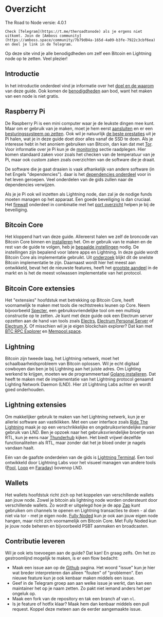 
# Overzicht

<Callout emoji="&#x2139;">
	The Road to Node versie: 4.0.1

	Check [Telegram](https://t.me/theroadtonode) als je ergens niet uitkomt. Join de [Amboss community](https://amboss.space/community/7b79d04a-165d-4a09-b3fe-7922c3cbf6ea) en deel je link in de Telegram.
</Callout>

Op deze site vind je alle benodigdheden om zelf een Bitcoin en Lightning node op te zetten. Veel plezier!

## Introductie

In het introductie onderdeel vind je informatie over het [doel en de waarom](/introductie/goal-and-why) van deze guide. Ook komen de [benodigdheden](/introductie/requirements) aan bod, want het maken van een node is niet gratis.

## Raspberry Pi

De Raspberry Pi is een mini computer waar je de leukste dingen mee kunt. Maar om er gebruik van je maken, moet je hem eerst [aansluiten](/raspberry-pi/connect-hardware) en er een [besturingssysteem op zetten](/raspberry-pi/flash-software). Ook wil je natuurlijk [de beste prestaties](/raspberry-pi/boot-from-ssd) uit je Pi halen, wat je in deze guide doet door alles vanaf de SSD te doen. Als je interesse hebt in het anoniem gebruiken van Bitcoin, dan kan dat met [Tor](/raspberry-pi/install-tor). Voor informatie over je Pi kun je de [monitoring](/raspberry-pi/monitoring) sectie raadplegen. Hier komen standaard zaken voor zoals het checken van de temperatuur van je Pi, maar ook custom zaken zoals overzichten van de software die je draait.

De software die je gaat draaien is vaak afhankelijk van andere software \(in het Engels "dependencies"\). daar is het [dependencies onderdeel](/raspberry-pi/common-dependencies) voor in het leven geroepen. Veel onderdelen van de gids zullen naar de dependencies verwijzen.

Als je je Pi ook wil inzetten als Lightning node, dan zal je de nodige funds moeten managen op het apparaat. Een goede beveiliging is dan cruciaal. Het [firewall](/raspberry-pi/firewall) onderdeel in combinatie met het [port overzicht](/raspberry-pi/port-overview) helpen je bij de beveiliging.

## Bitcoin Core

Het kloppend hart van deze guide. Allereerst halen we zelf de broncode van Bitcoin Core binnen en [installeren](/bitcoin-core/installation) het. Om er gebruik van te maken en de rest van de guide te volgen, heb je [bepaalde instellingen](/bitcoin-core/configure-and-start) nodig. De instellingen zijn bepalend voor latere apps en Lightning. In deze guide wordt Bitcoin Core als implementatie gebruikt. Uit [onderzoek](https://blog.lopp.net/bitcoin-node-performance-sync-tests/#performance-rankings) blijkt dit de snelste Bitcoin implementatie te zijn. Daarnaast wordt hier het meest aan ontwikkeld, bevat het de nieuwste features, heeft het [grootste aandeel](https://bitnodes.io/nodes/) in de markt en is het de meest volwassen implementatie van het protocol.

## Bitcoin Core extensies

Het "extensies" hoofdstuk met betrekking op Bitcoin Core, heeft voornamelijk te maken met tools die rechtstreeks leunen op Core. Neem bijvoorbeeld [Specter](/bitcoin-core-extensions/specter), een gebruiksvriendelijke tool om een multisig constructie op te zetten. Je kunt met deze guide ook een Electrum server opzetten aan de hand van tools zoals [Electrs](/bitcoin-core-extensions/electrs), [Electrum Personal Server](/bitcoin-core-extensions/electrum-personal-server) of [Electrum X](/bitcoin-core-extensions/electrum-x). Of misschien wil je je eigen blockchain explorer? Dat kan met [BTC RPC Explorer](/bitcoin-core-extensions/btc-rpx-explorer) en [Mempool.space](/bitcoin-core-extensions/mempool.space).

## Lightning

Bitcoin zijn tweede laag, het Lightning netwerk, moet het schaalbaarheidsprobleem van Bitcoin oplossen. Wil je echt digitaal cowboyen dan ben je bij Lightning aan het juiste adres. Om Lighting werkend te krijgen, moeten we de programmeertaal [Golang installeren](/raspberry-pi/common-dependencies#golang). Dat heeft te maken met de implementatie van het Lightning protocol genaamd Lighting Network Daemon \(LND\). Hier zit Lightning Labs achter en wordt goed onderhouden.

## Lightning extensies

Om makkelijker gebruik te maken van het Lightning netwerk, kun je er allerlei software aan vastklikken. Met een user interface zoals [Ride The Lightning](/lightning-extensions/ride-the-lightning) maak je op een verschrikkelijke en ongebruiksvriendelijke manier gebruik van LND. Ben je opzoek naar het gebruiksvriendelijke broertje van RTL, kun je eens naar [Thunderhub](/lightning-extensions/thunderhub) kijken. Het biedt vrijwel dezelfde functionaliteiten als RTL, maar zonder dat het je bloed onder je nagels vandaan haalt.

Eén van de gaafste onderdelen van de gids is [Lightning Terminal](/lightning-extensions/lightning-terminal). Een tool ontwikkeld door Lightning Labs voor het visueel managen van andere tools \([Pool](/lightning-extensions/pool), [Loop](/lightning-extensions/loop) en [Faraday](/lightning-extensions/faraday)\) bovenop LND.

## Wallets

Het wallets hoofdstuk richt zich op het koppelen van verschillende wallets aan jouw node. Zowel je bitcoin als lightning node worden ondersteunt door verschillende wallets. Zo wordt er uitgelegd hoe je de app [Zap](/wallets/zap) kunt gebruiken om channels te openen en Lightning transacties te doen - al dan niet via tor - met je eigen node. [Fully Noded](/wallets/fully-noded) kun je ook aan jouw eigen node hangen, maar richt zich voornamelijk om Bitcoin Core. Met Fully Noded kun je jouw node beheren en bijvoorbeeld PSBT aanmaken en broadcasten.

## Contributie leveren

Wil je ook iets toevoegen aan de guide? Dat kan! En graag zelfs. Om het zo gestroomlijnd mogelijk te maken, is er een flow bedacht:

* Maak een issue aan op de [Github](https://github.com/bitdeal-nl/theroadtonode/issues) pagina. Het woord "issue" kun je hier wat breder interpreteren dan alleen "fouten" of "problemen". Een nieuwe feature kun je ook kenbaar maken middels een issue.
* Geef in de Telegram groep aan aan welke issue je werkt, dan kan een maintainer het op je naam zetten. Zo pakt niet iemand anders het per ongeluk op.
* Maak een fork van de repository en tak een branch af van `nl`.
* Is je feature of hotfix klaar? Maak hem dan kenbaar middels een pull request. Koppel deze meteen aan de eerder aangemaakte issue.

